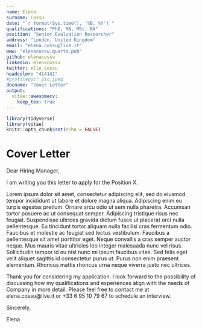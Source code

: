 ```yaml
---
name: Elena
surname: Cossu
date: "`r format(Sys.time(), '%B, %Y')`"
qualifications: "PhD, MA, MSc, BA"
position: "Senior Evaluation Researcher"
address: "London, United Kingdom"
email: "elena.cossu@live.it"
www: "elenacossu.quarto.pub"
github: elenacossu
linkedin: elenacossu
twitter: elle_cossu
headcolor: "414141"
#profilepic: pic.jpeg
docname: "Cover Letter"
output: 
  vitae::awesomecv:
    keep_tex: true
---
```


```r
library(tidyverse)
library(vitae)
knitr::opts_chunk$set(echo = FALSE)
```

# Cover Letter

Dear Hiring Manager,

I am writing you this letter to apply for the Position X. 

Lorem ipsum dolor sit amet, consectetur adipiscing elit, sed do eiusmod tempor incididunt ut labore et dolore magna aliqua. Adipiscing enim eu turpis egestas pretium. Ornare arcu odio ut sem nulla pharetra. Accumsan tortor posuere ac ut consequat semper. Adipiscing tristique risus nec feugiat. Suspendisse ultrices gravida dictum fusce ut placerat orci nulla pellentesque. Eu tincidunt tortor aliquam nulla facilisi cras fermentum odio. Faucibus et molestie ac feugiat sed lectus vestibulum. Faucibus a pellentesque sit amet porttitor eget. Neque convallis a cras semper auctor neque. Mus mauris vitae ultricies leo integer malesuada nunc vel risus. Sollicitudin tempor id eu nisl nunc mi ipsum faucibus vitae. Sed felis eget velit aliquet sagittis id consectetur purus ut. Purus non enim praesent elementum. Rhoncus mattis rhoncus urna neque viverra justo nec ultrices.

Thank you for considering my application. I look forward to the possibility of discussing how my qualifications and experiences align with the needs of Company in more detail. Please feel free to contact me at elena.cossu@live.it or +33 6 95 10 79 67 to schedule an interview.

Sincerely,

Elena
 
